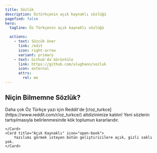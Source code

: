 ```yaml
---
title: Sözlük
description: Öztürkçenin açık kaynaklı sözlüğü
pagefind: false
hero:
  tagline: Öz Türkçenin açık kaynaklı sözlüğü

  actions:
    - text: Sözcük öner
      link: /edit
      icon: right-arrow
      variant: primary
    - text: Github'da Görüntüle
      link: https://github.com/ulughann/sozluk 
      icon: external
      attrs:
        rel: me
---
```



## Niçin Bilmemne Sözlük?

<CardGrid stagger>
	<Card title="Geniş topluluk" icon="pencil">
		Daha çok Öz Türkçe yazı için Reddit'de [r/oz_turkce](https://www.reddit.com/r/oz_turkce/) altdizinimize katılın!
	</Card>
	<Card title="Toplum Destekli" icon="add-document">
		Yeni sözlerin tartışılmasıyla belirlenmesinde kök toplumun kararlarıdır. 

	</Card>
	<Card title="Açık Kaynaklı" icon="open-book">
		Yazılımı görmek isteyen bütün geliştiricilere açık, gizli saklı yok.
	</Card>
</CardGrid> 